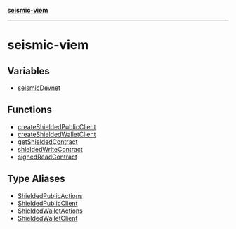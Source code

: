 [**seismic-viem**](/seismic-viem/README.mdx)

---

# seismic-viem

## Variables

- [seismicDevnet](/seismic-viem/variables/seismicDevnet.mdx)

## Functions

- [createShieldedPublicClient](/seismic-viem/functions/createShieldedPublicClient.mdx)
- [createShieldedWalletClient](/seismic-viem/functions/createShieldedWalletClient.mdx)
- [getShieldedContract](/seismic-viem/functions/getShieldedContract.mdx)
- [shieldedWriteContract](/seismic-viem/functions/shieldedWriteContract.mdx)
- [signedReadContract](/seismic-viem/functions/signedReadContract.mdx)

## Type Aliases

- [ShieldedPublicActions](/seismic-viem/type-aliases/ShieldedPublicActions.mdx)
- [ShieldedPublicClient](/seismic-viem/type-aliases/ShieldedPublicClient.mdx)
- [ShieldedWalletActions](/seismic-viem/type-aliases/ShieldedWalletActions.mdx)
- [ShieldedWalletClient](/seismic-viem/type-aliases/ShieldedWalletClient.mdx)
